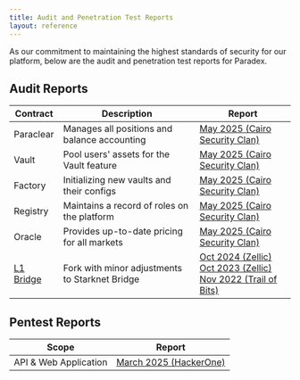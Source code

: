 ```yaml
---
title: Audit and Penetration Test Reports
layout: reference
---
```


As our commitment to maintaining the highest standards of security for our platform, below are the audit and penetration test reports for Paradex.

## Audit Reports

| Contract  | Description                                    | Report       |
|-----------|------------------------------------------------|--------------|
| Paraclear | Manages all positions and balance accounting   | <a href="https://github.com/Cairo-Security-Clan/Audit-Portfolio/blob/main/Paradex_Audit_Report.pdf">May 2025 (Cairo Security Clan)</a> |
| Vault     | Pool users' assets for the Vault feature       | <a href="https://github.com/Cairo-Security-Clan/Audit-Portfolio/blob/main/Paradex_Audit_Report.pdf">May 2025 (Cairo Security Clan)</a> |
| Factory   | Initializing new vaults and their configs      | <a href="https://github.com/Cairo-Security-Clan/Audit-Portfolio/blob/main/Paradex_Audit_Report.pdf">May 2025 (Cairo Security Clan)</a> |
| Registry  | Maintains a record of roles on the platform    | <a href="https://github.com/Cairo-Security-Clan/Audit-Portfolio/blob/main/Paradex_Audit_Report.pdf">May 2025 (Cairo Security Clan)</a> |
| Oracle    | Provides up-to-date pricing for all markets     | <a href="https://github.com/Cairo-Security-Clan/Audit-Portfolio/blob/main/Paradex_Audit_Report.pdf">May 2025 (Cairo Security Clan)</a> |
| <a href="https://github.com/tradeparadex/starkgate-contracts">L1 Bridge</a> | Fork with minor adjustments to Starknet Bridge | <a href="https://github.com/tradeparadex/paradex-docs/blob/main/fern/assets/StarkGate_Oct_2024.pdf">Oct 2024 (Zellic)</a><br /><a href="https://github.com/tradeparadex/paradex-docs/blob/main/fern/assets/StarkGate_Oct_2023.pdf">Oct 2023 (Zellic)</a> <br /> <a href="https://github.com/tradeparadex/paradex-docs/blob/main/fern/assets/Starknet_Core_Summary_Report_Sept_2022.pdf">Nov 2022 (Trail of Bits)</a> |


## Pentest Reports

| Scope                 | Report     |
|-----------------------|------------|
| API & Web Application | <a href="https://github.com/tradeparadex/paradex-docs/blob/main/fern/assets/Paradex_Penetration_Test_March_25_2025.pdf">March 2025 (HackerOne)</a> |
